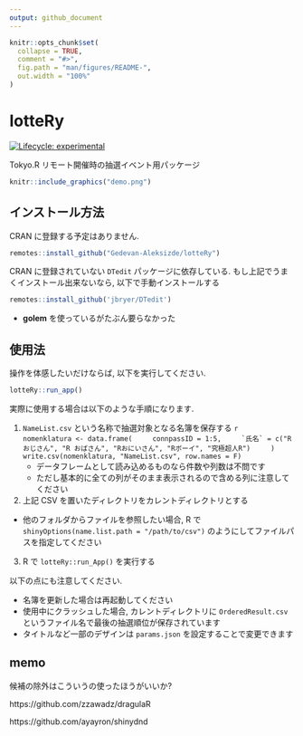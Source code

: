 ```yaml
---
output: github_document
---
```


<!-- README.md is generated from README.Rmd. Please edit that file -->

```r
knitr::opts_chunk$set(
  collapse = TRUE,
  comment = "#>",
  fig.path = "man/figures/README-",
  out.width = "100%"
)
```

# lotteRy

<!-- badges: start -->
[![Lifecycle: experimental](https://img.shields.io/badge/lifecycle-experimental-orange.svg)](https://www.tidyverse.org/lifecycle/#experimental)
<!-- badges: end -->

Tokyo.R リモート開催時の抽選イベント用パッケージ

```r
knitr::include_graphics("demo.png")
```

## インストール方法

CRAN に登録する予定はありません.

``` r
remotes::install_github("Gedevan-Aleksizde/lotteRy")
```

CRAN に登録されていない `DTedit` パッケージに依存している. もし上記でうまくインストール出来ないなら, 以下で手動インストールする

```r
remotes::install_github('jbryer/DTedit')
```

* **golem** を使っているがたぶん要らなかった

## 使用法

操作を体感したいだけならば, 以下を実行してください.

```r
lotteRy::run_app()
```

実際に使用する場合は以下のような手順になります.


1. `NameList.csv` という名称で抽選対象となる名簿を保存する
    ```r
    nomenklatura <- data.frame(
    connpassID = 1:5,
    `氏名` = c("Rおじさん", "R おばさん", "Rおにいさん", "Rボーイ", "究極超人R")
    )
    write.csv(nomenklatura, "NameList.csv", row.names = F)
    ```
    * データフレームとして読み込めるものなら件数や列数は不問です
    * ただし基本的に全ての列がそのまま表示されるので含める列に注意してください
2. 上記 CSV を置いたディレクトリをカレントディレクトリとする
  * 他のフォルダからファイルを参照したい場合, R で `shinyOptions(name.list.path = "/path/to/csv")` のようにしてファイルパスを指定してください
3. R で `lotteRy::run_App()` を実行する

以下の点にも注意してください.

* 名簿を更新した場合は再起動してください
* 使用中にクラッシュした場合, カレントディレクトリに `OrderedResult.csv` というファイル名で最後の抽選順位が保存されています
* タイトルなど一部のデザインは `params.json` を設定することで変更できます

## memo

候補の除外はこういうの使ったほうがいいか?

https://github.com/zzawadz/dragulaR

https://github.com/ayayron/shinydnd
